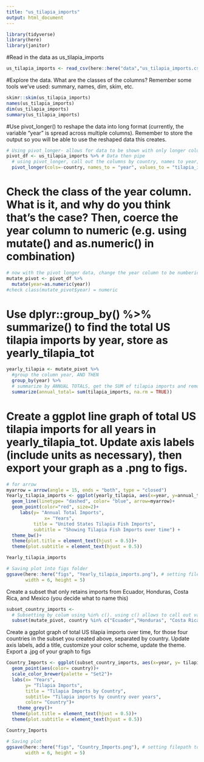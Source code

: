 ```yaml
---
title: "us_tilapia_imports"
output: html_document
---
```


```r
library(tidyverse)
library(here)
library(janitor)
```
#Read in the data as us_tilapia_imports
```r
us_tilapia_imports <- read_csv(here::here("data","us_tilapia_imports.csv"))
```
#Explore the data. What are the classes of the columns? Remember some tools we’ve used: summary, names, dim, skim, etc.

```r
skimr::skim(us_tilapia_imports)
names(us_tilapia_imports)
dim(us_tilapia_imports)
summary(us_tilapia_imports)
```
#Use pivot_longer() to reshape the data into long format (currently, the variable “year” is spread across multiple columns). Remember to store the output so you will be able to use the reshaped data this creates.

```r
# Using pivot_longer- allows for data to be shown with only longer columns
pivot_df <- us_tilapia_imports %>% # Data then pipe
  # using pivot_longer, call out the columns by country, names to year, and values as taliapia imports
  pivot_longer(cols=-country, names_to = "year", values_to = "tilapia_imports" )
```

# Check the class of the year column. What is it, and why do you think that’s the case? Then, coerce the year column to numeric (e.g. using mutate() and as.numeric() in combination)
```r
# now with the pivot longer data, change the year column to be numberic
mutate_pivot <- pivot_df %>% 
  mutate(year=as.numeric(year))
#check class(mutate_pivot$year) = numeric
```

# Use dplyr::group_by() %>% summarize() to find the total US tilapia imports by year, store as yearly_tilapia_tot
```r
yearly_tilapia <- mutate_pivot %>% 
  #group the column year, AND THEN
  group_by(year) %>% 
  # summarize by ANNUAL TOTALS, get the SUM of tilapia imports and remove NA values by na.rm=TRUE
  summarize(annual_total= sum(tilapia_imports, na.rm = TRUE))
```


# Create a ggplot line graph of total US tilapia imports for all years in yearly_tilapia_tot. Update axis labels (include units as necessary), then export your graph as a .png to figs.
```r
# for arrow 
myarrow = arrow(angle = 15, ends = "both", type = "closed")
Yearly_tilapia_imports <- ggplot(yearly_tilapia, aes(x=year, y=annual_total))+
  geom_line(linetype= "dashed", color= "blue", arrow=myarrow)+
  geom_point(color="red", size=2)+
     labs(y= "Annual Total Imports",
              x= "Years",
          title = "United States Tilapia Fish Imports",
          subtitle = "Showing Tilapia Fish Imports over time") +
  theme_bw()+
  theme(plot.title = element_text(hjust = 0.5))+
  theme(plot.subtitle = element_text(hjust = 0.5))

Yearly_tilapia_imports

# Saving plot into figs folder
ggsave(here::here("figs", "Yearly_tilapia_imports.png"), # setting filepath to save line plot
       width = 6, height = 5)

```

Create a subset that only retains imports from Ecuador, Honduras, Costa Rica, and Mexico (you decide what to name this)

```r
subset_country_imports <- 
  # Subsetting by colum using %in% c(). using c() allows to call out values in a vector
  subset(mutate_pivot, country %in% c("Ecuador","Honduras", "Costa Rica", "Mexico"))
```

Create a ggplot graph of total US tilapia imports over time, for those four countries in the subset you created above, separated by country. Update axis labels, add a title, customize your color scheme, update the theme. Export a .jpg of your graph to figs
```r
Country_Imports <- ggplot(subset_country_imports, aes(x=year, y= tilapia_imports))+
  geom_point(aes(color= country))+
  scale_color_brewer(palette = "Set2")+
  labs(x= "Years",
       y= "Tilapia Imports",
       title = "Tilapia Imports by Country",
       subtitle= "Tilapia imports by country over years",
       color= "Country")+
    theme_grey()+
  theme(plot.title = element_text(hjust = 0.5))+
  theme(plot.subtitle = element_text(hjust = 0.5))

Country_Imports

# Saving plot
ggsave(here::here("figs", "Country_Imports.png"), # setting filepath to save line plot
       width = 6, height = 5)
```

